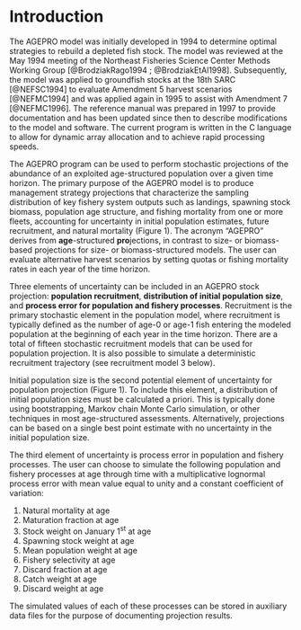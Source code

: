 # Introduction

The AGEPRO model was initially developed in 1994 to determine optimal strategies to rebuild a depleted fish stock. The model was reviewed at the May 1994 meeting of the Northeast Fisheries Science Center Methods Working Group [@BrodziakRago1994 ; @BrodziakEtAl1998]. Subsequently, the model was applied to groundfish stocks at the 18th SARC [@NEFSC1994] to evaluate Amendment 5 harvest scenarios [@NEFMC1994] and was applied again in 1995 to assist with Amendment 7 [@NEFMC1996]. The reference manual was prepared in 1997 to provide documentation and has been updated since then to describe modifications to the model and software. The current program is written in the C language to allow for dynamic array allocation and to achieve rapid processing speeds.

The AGEPRO program can be used to perform stochastic projections of the abundance of an exploited age-structured population over a given time horizon. The primary purpose of the AGEPRO model is to produce management strategy projections that characterize the sampling distribution of key fishery system outputs such as landings, spawning stock biomass, population age structure, and fishing mortality from one or more fleets, accounting for uncertainty in initial population estimates, future recruitment, and natural mortality (Figure 1). The acronym “AGEPRO” derives from **age**-structured **pro**jections, in contrast to size- or biomass-based projections for size- or biomass-structured models. The user can evaluate alternative harvest scenarios by setting quotas or fishing mortality rates in each year of the time horizon.

Three elements of uncertainty can be included in an AGEPRO stock projection: **population recruitment**, **distribution of initial population size**, and **process error for population and fishery processes**. Recruitment is the primary stochastic element in the population model, where recruitment is typically defined as the number of age-0 or age-1 fish entering the modeled population at the beginning of each year in the time horizon. There are a total of fifteen stochastic recruitment models that can be used for population projection. It is also possible to simulate a deterministic recruitment trajectory (see recruitment model 3 below).

Initial population size is the second potential element of uncertainty for population projection (Figure 1). To include this element, a distribution of initial population sizes must be calculated a priori. This is typically done using bootstrapping, Markov chain Monte Carlo simulation, or other techniques in most age-structured assessments. Alternatively, projections can be based on a single best point estimate with no uncertainty in the initial population size.

The third element of uncertainty is process error in population and fishery processes. The user can choose to simulate the following population and fishery processes at age through time with a multiplicative lognormal process error with mean value equal to unity and a constant coefficient of variation:

  1. Natural mortality at age
  2. Maturation fraction at age
  3. Stock weight on January 1^st^ at age
  4. Spawning stock weight at age
  5. Mean population weight at age
  6. Fishery selectivity at age
  7. Discard fraction at age
  8. Catch weight at age
  9. Discard weight at age
  
The simulated values of each of these processes can be stored in auxiliary data files for the purpose of documenting projection results.
